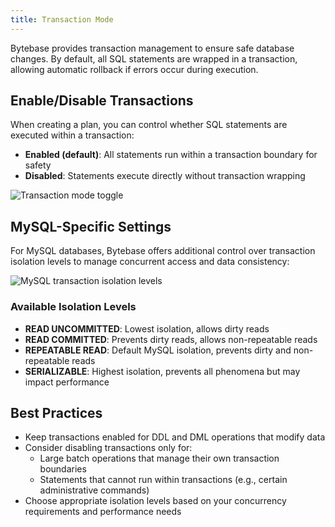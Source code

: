 ```yaml
---
title: Transaction Mode
---
```


Bytebase provides transaction management to ensure safe database changes. By default, all SQL statements are wrapped in a transaction, allowing automatic rollback if errors occur during execution.

## Enable/Disable Transactions

When creating a plan, you can control whether SQL statements are executed within a transaction:

- **Enabled (default)**: All statements run within a transaction boundary for safety
- **Disabled**: Statements execute directly without transaction wrapping

![Transaction mode toggle](/content/docs/change-database/transaction-mode/bb-transaction-mode.webp)

## MySQL-Specific Settings

For MySQL databases, Bytebase offers additional control over transaction isolation levels to manage concurrent access and data consistency:

![MySQL transaction isolation levels](/content/docs/change-database/transaction-mode/bb-transaction-mode-mysql.webp)

### Available Isolation Levels

- **READ UNCOMMITTED**: Lowest isolation, allows dirty reads
- **READ COMMITTED**: Prevents dirty reads, allows non-repeatable reads
- **REPEATABLE READ**: Default MySQL isolation, prevents dirty and non-repeatable reads
- **SERIALIZABLE**: Highest isolation, prevents all phenomena but may impact performance

## Best Practices

- Keep transactions enabled for DDL and DML operations that modify data
- Consider disabling transactions only for:
  - Large batch operations that manage their own transaction boundaries
  - Statements that cannot run within transactions (e.g., certain administrative commands)
- Choose appropriate isolation levels based on your concurrency requirements and performance needs
